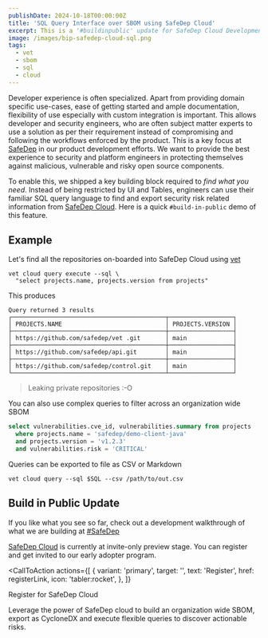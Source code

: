 ```yaml
---
publishDate: 2024-10-18T00:00:00Z
title: 'SQL Query Interface over SBOM using SafeDep Cloud'
excerpt: This is a '#buildinpublic' update for SafeDep Cloud Development. UI often becomes a bottleneck for developer tools causing friction. We want to overcome it by providing an SQL query interface of SBOM and security metadata.
image: /images/bip-safedep-cloud-sql.png
tags:
  - vet
  - sbom
  - sql
  - cloud
---
```



Developer experience is often specialized. Apart from providing domain specific use-cases, ease of getting started and ample documentation, flexibility of use especially with custom integration is important. This allows developer and security engineers, who are often subject matter experts to use a solution as per their requirement instead of compromising and following the workflows enforced by the product. This is a key focus at [SafeDep](#) in our product development efforts. We want to provide the best experience to security and platform engineers in protecting themselves against malicious, vulnerable and risky open source components. 

To enable this, we shipped a key building block required to *find what you need*. Instead of being restricted by UI and Tables, engineers can use their familiar SQL query language to find and export security risk related information from [SafeDep Cloud](#). Here is a quick `#build-in-public` demo of this feature.

## Example

Let's find all the repositories on-boarded into SafeDep Cloud using [vet](https://github.com/safedep/vet)

```shell
vet cloud query execute --sql \
  "select projects.name, projects.version from projects"
```

This produces

```shell
Query returned 3 results
┌───────────────────────────────────────────┬──────────────────┐
│ PROJECTS.NAME                             │ PROJECTS.VERSION │
├───────────────────────────────────────────┼──────────────────┤
│ https://github.com/safedep/vet .git       │ main             │
├───────────────────────────────────────────┼──────────────────┤
│ https://github.com/safedep/api.git        │ main             │
├───────────────────────────────────────────┼──────────────────┤
│ https://github.com/safedep/control.git    │ main             │
└───────────────────────────────────────────┴──────────────────┘         
```

> Leaking private repositories :-O

You can also use complex queries to filter across an organization wide SBOM

```sql
select vulnerabilities.cve_id, vulnerabilities.summary from projects 
  where projects.name = 'safedep/demo-client-java' 
  and projects.version = 'v1.2.3' 
  and vulnerabilities.risk = 'CRITICAL'
```

Queries can be exported to file as CSV or Markdown

```shell
vet cloud query --sql $SQL --csv /path/to/out.csv
```

## Build in Public Update

If you like what you see so far, check out a development walkthrough of what we are building at [#SafeDep](#)

<YouTube id="https://youtu.be/ayRmXVXC1VY" />

[SafeDep Cloud](#) is currently at invite-only preview stage. You can register and get invited to our early adopter program.

<CallToAction
    actions={[
      {
        variant: 'primary',
        target: '',
        text: 'Register',
        href: registerLink,
        icon: 'tabler:rocket',
      },
    ]}
  >
  <Fragment slot="title">Register for SafeDep Cloud</Fragment>

  <Fragment slot="subtitle">
    Leverage the power of SafeDep cloud to build an organization wide SBOM, export as CycloneDX and execute flexible queries to discover actionable risks.
  </Fragment>
</CallToAction>